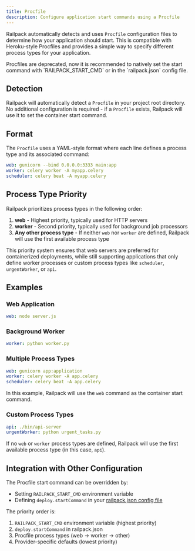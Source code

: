 ```yaml
---
title: Procfile
description: Configure application start commands using a Procfile
---
```



Railpack automatically detects and uses `Procfile` configuration files to
determine how your application should start. This is compatible with
Heroku-style Procfiles and provides a simple way to specify different process
types for your application.

<Aside>
  Procfiles are deprecated, now it is recommended to natively set the start command
  with `RAILPACK_START_CMD` or in the `railpack.json` config file.
</Aside>

## Detection

Railpack will automatically detect a `Procfile` in your project root directory.
No additional configuration is required - if a `Procfile` exists, Railpack will
use it to set the container start command.

## Format

The `Procfile` uses a YAML-style format where each line defines a process type
and its associated command:

```yaml
web: gunicorn --bind 0.0.0.0:3333 main:app
worker: celery worker -A myapp.celery
scheduler: celery beat -A myapp.celery
```

## Process Type Priority

Railpack prioritizes process types in the following order:

1. **web** - Highest priority, typically used for HTTP servers
2. **worker** - Second priority, typically used for background job processors
3. **Any other process type** - If neither `web` nor `worker` are defined,
   Railpack will use the first available process type

This priority system ensures that web servers are preferred for containerized
deployments, while still supporting applications that only define worker
processes or custom process types like `scheduler`, `urgentWorker`, or `api`.

## Examples

### Web Application

```yaml
web: node server.js
```

### Background Worker

```yaml
worker: python worker.py
```

### Multiple Process Types

```yaml
web: gunicorn app:application
worker: celery worker -A app.celery
scheduler: celery beat -A app.celery
```

In this example, Railpack will use the `web` command as the container start
command.

### Custom Process Types

```yaml
api: ./bin/api-server
urgentWorker: python urgent_tasks.py
```

If no `web` or `worker` process types are defined, Railpack will use the first
available process type (in this case, `api`).

## Integration with Other Configuration

The Procfile start command can be overridden by:

- Setting `RAILPACK_START_CMD` environment variable
- Defining `deploy.startCommand` in your [railpack.json config
  file](/config/file)

The priority order is:

1. `RAILPACK_START_CMD` environment variable (highest priority)
2. `deploy.startCommand` in railpack.json
3. Procfile process types (web → worker → other)
4. Provider-specific defaults (lowest priority)
